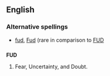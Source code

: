 ==English==
===Alternative spellings===
* [[fud]], [[Fud]] (rare in comparison to [[FUD]]
==={{acronym}}===
'''FUD'''
#Fear, Uncertainty, and Doubt.